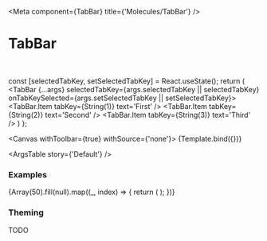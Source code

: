 

<Meta
  component={TabBar}
  title={'Molecules/TabBar'}
/>

# TabBar

<br/>

  const [selectedTabKey, setSelectedTabKey] = React.useState();
  return (
    <TabBar {...args} selectedTabKey={args.selectedTabKey || selectedTabKey} onTabKeySelected={args.setSelectedTabKey || setSelectedTabKey}>
      <TabBar.Item tabKey={String(1)} text='First' />
      <TabBar.Item tabKey={String(2)} text='Second' />
      <TabBar.Item tabKey={String(3)} text='Third' />
    </TabBar>
  )
};

<Canvas withToolbar={true} withSource={'none'}>
  <Story name='Default' args={{}}>
    {Template.bind({})}
  </Story>
</Canvas>

<ArgsTable story={'Default'} />

### Examples

<Canvas>
  <Story name='Full width'>
    <TabBar isFullWidth={true}>
      <TabBar.Item tabKey={String(1)} text='First' />
      <TabBar.Item tabKey={String(2)} text='Second' />
      <TabBar.Item tabKey={String(3)} text='Third' />
    </TabBar>
  </Story>
</Canvas>

<Canvas>
  <Story name='Content Alignment - Start'>
    <TabBar contentAlignment={Alignment.Start} isFullWidth={false}>
      <TabBar.Item tabKey={String(1)} text='First' />
      <TabBar.Item tabKey={String(2)} text='Second' />
    </TabBar>
  </Story>
</Canvas>

<Canvas>
  <Story name='Content Alignment - Center'>
    <TabBar contentAlignment={Alignment.Center} isFullWidth={false}>
      <TabBar.Item tabKey={String(1)} text='First' />
      <TabBar.Item tabKey={String(2)} text='Second' />
    </TabBar>
  </Story>
</Canvas>

<Canvas>
  <Story name='Content Alignment - End'>
    <TabBar contentAlignment={Alignment.End} isFullWidth={false}>
      <TabBar.Item tabKey={String(1)} text='First' />
      <TabBar.Item tabKey={String(2)} text='Second' />
    </TabBar>
  </Story>
</Canvas>

<Canvas>
  <Story name='Full width with long text'>
    <TabBar isFullWidth={true}>
      <TabBar.Item tabKey={String(1)} text='First' />
      <TabBar.Item tabKey={String(2)} text='Second one is super long. I mean super, duper, extra long! Oh yeah, I really mean super alifragislistexpialodicious-ly long!' />
      <TabBar.Item tabKey={String(3)} text='Third' />
    </TabBar>
  </Story>
</Canvas>

<Canvas>
  <Story name='Long text'>
    <TabBar isFullWidth={false}>
      <TabBar.Item tabKey={String(1)} text='First' />
      <TabBar.Item tabKey={String(2)} text='Second one is super long. I mean super, duper, extra long! Oh yeah, I really mean super alifragislistexpialodicious-ly long!' />
      <TabBar.Item tabKey={String(3)} text='Third' />
    </TabBar>
  </Story>
</Canvas>

<Canvas>
  <Story name='Too many'>
    <TabBar>
      {Array(50).fill(null).map((_, index) => {
        return (
          <TabBar.Item key={index} tabKey={String(index)} text={`Tab ${index}`} />
        );
      })}
    </TabBar>
  </Story>
</Canvas>

### Theming

TODO
